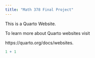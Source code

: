 ```yaml
---
title: "Math 378 Final Project"
---
```


This is a Quarto Website.

To learn more about Quarto websites visit

https://quarto.org/docs/websites.

```r
1 + 1
```
